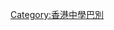 {{Userbox
  |id=[[东华三院甲寅年总理中学|东华三院]]
  |id-c=#fff
  |info=這個用戶是'''[[東華三院甲寅年總理中學]]'''的老師、校友或學生。
  |info-c=#FFCC00
  |info-s=10
  |border-c=#0000ff
}}<includeonly>[[Category:東華三院甲寅年總理中學維基人|{{PAGENAME}}]]</includeonly>
<noinclude>
<p style="clear: both; padding-top: 2em">
[[Category:香港中學巴別]]
</noinclude>